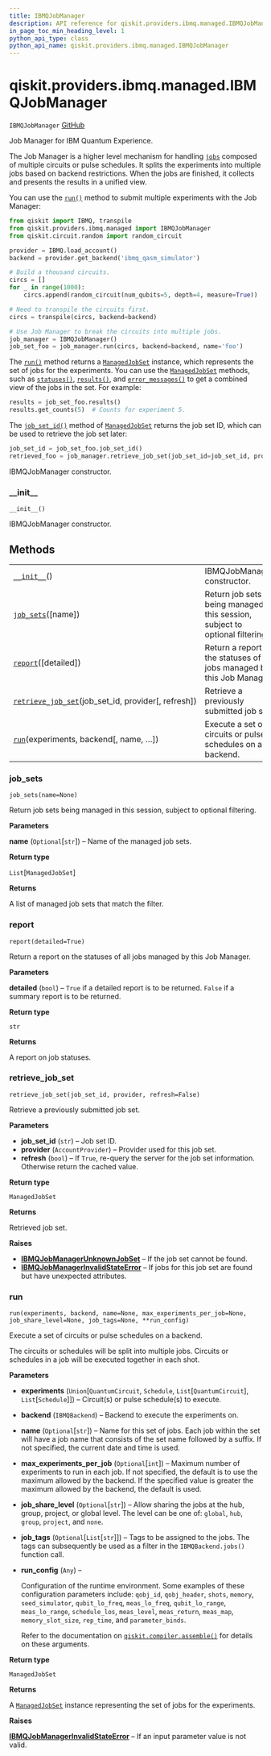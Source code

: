 ```yaml
---
title: IBMQJobManager
description: API reference for qiskit.providers.ibmq.managed.IBMQJobManager
in_page_toc_min_heading_level: 1
python_api_type: class
python_api_name: qiskit.providers.ibmq.managed.IBMQJobManager
---
```


# qiskit.providers.ibmq.managed.IBMQJobManager

<span id="qiskit.providers.ibmq.managed.IBMQJobManager" />

`IBMQJobManager` [GitHub](https://github.com/qiskit/qiskit-ibmq-provider/tree/stable/0.13/qiskit/providers/ibmq/managed/ibmqjobmanager.py "view source code")

Job Manager for IBM Quantum Experience.

The Job Manager is a higher level mechanism for handling [`jobs`](qiskit.providers.ibmq.job.IBMQJob "qiskit.providers.ibmq.job.IBMQJob") composed of multiple circuits or pulse schedules. It splits the experiments into multiple jobs based on backend restrictions. When the jobs are finished, it collects and presents the results in a unified view.

You can use the [`run()`](#qiskit.providers.ibmq.managed.IBMQJobManager.run "qiskit.providers.ibmq.managed.IBMQJobManager.run") method to submit multiple experiments with the Job Manager:

```python
from qiskit import IBMQ, transpile
from qiskit.providers.ibmq.managed import IBMQJobManager
from qiskit.circuit.random import random_circuit

provider = IBMQ.load_account()
backend = provider.get_backend('ibmq_qasm_simulator')

# Build a thousand circuits.
circs = []
for _ in range(1000):
    circs.append(random_circuit(num_qubits=5, depth=4, measure=True))

# Need to transpile the circuits first.
circs = transpile(circs, backend=backend)

# Use Job Manager to break the circuits into multiple jobs.
job_manager = IBMQJobManager()
job_set_foo = job_manager.run(circs, backend=backend, name='foo')
```

The [`run()`](#qiskit.providers.ibmq.managed.IBMQJobManager.run "qiskit.providers.ibmq.managed.IBMQJobManager.run") method returns a [`ManagedJobSet`](qiskit.providers.ibmq.managed.ManagedJobSet "qiskit.providers.ibmq.managed.ManagedJobSet") instance, which represents the set of jobs for the experiments. You can use the [`ManagedJobSet`](qiskit.providers.ibmq.managed.ManagedJobSet "qiskit.providers.ibmq.managed.ManagedJobSet") methods, such as [`statuses()`](qiskit.providers.ibmq.managed.ManagedJobSet#statuses "qiskit.providers.ibmq.managed.ManagedJobSet.statuses"), [`results()`](qiskit.providers.ibmq.managed.ManagedJobSet#results "qiskit.providers.ibmq.managed.ManagedJobSet.results"), and [`error_messages()`](qiskit.providers.ibmq.managed.ManagedJobSet#error_messages "qiskit.providers.ibmq.managed.ManagedJobSet.error_messages") to get a combined view of the jobs in the set. For example:

```python
results = job_set_foo.results()
results.get_counts(5)  # Counts for experiment 5.
```

The [`job_set_id()`](qiskit.providers.ibmq.managed.ManagedJobSet#job_set_id "qiskit.providers.ibmq.managed.ManagedJobSet.job_set_id") method of [`ManagedJobSet`](qiskit.providers.ibmq.managed.ManagedJobSet "qiskit.providers.ibmq.managed.ManagedJobSet") returns the job set ID, which can be used to retrieve the job set later:

```python
job_set_id = job_set_foo.job_set_id()
retrieved_foo = job_manager.retrieve_job_set(job_set_id=job_set_id, provider=provider)
```

IBMQJobManager constructor.

### \_\_init\_\_

<span id="qiskit.providers.ibmq.managed.IBMQJobManager.__init__" />

`__init__()`

IBMQJobManager constructor.

## Methods

|                                                                                                                                                                                          |                                                                               |
| ---------------------------------------------------------------------------------------------------------------------------------------------------------------------------------------- | ----------------------------------------------------------------------------- |
| [`__init__`](#qiskit.providers.ibmq.managed.IBMQJobManager.__init__ "qiskit.providers.ibmq.managed.IBMQJobManager.__init__")()                                                           | IBMQJobManager constructor.                                                   |
| [`job_sets`](#qiskit.providers.ibmq.managed.IBMQJobManager.job_sets "qiskit.providers.ibmq.managed.IBMQJobManager.job_sets")(\[name])                                                    | Return job sets being managed in this session, subject to optional filtering. |
| [`report`](#qiskit.providers.ibmq.managed.IBMQJobManager.report "qiskit.providers.ibmq.managed.IBMQJobManager.report")(\[detailed])                                                      | Return a report on the statuses of all jobs managed by this Job Manager.      |
| [`retrieve_job_set`](#qiskit.providers.ibmq.managed.IBMQJobManager.retrieve_job_set "qiskit.providers.ibmq.managed.IBMQJobManager.retrieve_job_set")(job\_set\_id, provider\[, refresh]) | Retrieve a previously submitted job set.                                      |
| [`run`](#qiskit.providers.ibmq.managed.IBMQJobManager.run "qiskit.providers.ibmq.managed.IBMQJobManager.run")(experiments, backend\[, name, …])                                          | Execute a set of circuits or pulse schedules on a backend.                    |

### job\_sets

<span id="qiskit.providers.ibmq.managed.IBMQJobManager.job_sets" />

`job_sets(name=None)`

Return job sets being managed in this session, subject to optional filtering.

**Parameters**

**name** (`Optional`\[`str`]) – Name of the managed job sets.

**Return type**

`List`\[`ManagedJobSet`]

**Returns**

A list of managed job sets that match the filter.

### report

<span id="qiskit.providers.ibmq.managed.IBMQJobManager.report" />

`report(detailed=True)`

Return a report on the statuses of all jobs managed by this Job Manager.

**Parameters**

**detailed** (`bool`) – `True` if a detailed report is to be returned. `False` if a summary report is to be returned.

**Return type**

`str`

**Returns**

A report on job statuses.

### retrieve\_job\_set

<span id="qiskit.providers.ibmq.managed.IBMQJobManager.retrieve_job_set" />

`retrieve_job_set(job_set_id, provider, refresh=False)`

Retrieve a previously submitted job set.

**Parameters**

*   **job\_set\_id** (`str`) – Job set ID.
*   **provider** (`AccountProvider`) – Provider used for this job set.
*   **refresh** (`bool`) – If `True`, re-query the server for the job set information. Otherwise return the cached value.

**Return type**

`ManagedJobSet`

**Returns**

Retrieved job set.

**Raises**

*   [**IBMQJobManagerUnknownJobSet**](qiskit.providers.ibmq.managed.IBMQJobManagerUnknownJobSet "qiskit.providers.ibmq.managed.IBMQJobManagerUnknownJobSet") – If the job set cannot be found.
*   [**IBMQJobManagerInvalidStateError**](qiskit.providers.ibmq.managed.IBMQJobManagerInvalidStateError "qiskit.providers.ibmq.managed.IBMQJobManagerInvalidStateError") – If jobs for this job set are found but have unexpected attributes.

### run

<span id="qiskit.providers.ibmq.managed.IBMQJobManager.run" />

`run(experiments, backend, name=None, max_experiments_per_job=None, job_share_level=None, job_tags=None, **run_config)`

Execute a set of circuits or pulse schedules on a backend.

The circuits or schedules will be split into multiple jobs. Circuits or schedules in a job will be executed together in each shot.

**Parameters**

*   **experiments** (`Union`\[`QuantumCircuit`, `Schedule`, `List`\[`QuantumCircuit`], `List`\[`Schedule`]]) – Circuit(s) or pulse schedule(s) to execute.

*   **backend** (`IBMQBackend`) – Backend to execute the experiments on.

*   **name** (`Optional`\[`str`]) – Name for this set of jobs. Each job within the set will have a job name that consists of the set name followed by a suffix. If not specified, the current date and time is used.

*   **max\_experiments\_per\_job** (`Optional`\[`int`]) – Maximum number of experiments to run in each job. If not specified, the default is to use the maximum allowed by the backend. If the specified value is greater the maximum allowed by the backend, the default is used.

*   **job\_share\_level** (`Optional`\[`str`]) – Allow sharing the jobs at the hub, group, project, or global level. The level can be one of: `global`, `hub`, `group`, `project`, and `none`.

*   **job\_tags** (`Optional`\[`List`\[`str`]]) – Tags to be assigned to the jobs. The tags can subsequently be used as a filter in the `IBMQBackend.jobs()` function call.

*   **run\_config** (`Any`) –

    Configuration of the runtime environment. Some examples of these configuration parameters include: `qobj_id`, `qobj_header`, `shots`, `memory`, `seed_simulator`, `qubit_lo_freq`, `meas_lo_freq`, `qubit_lo_range`, `meas_lo_range`, `schedule_los`, `meas_level`, `meas_return`, `meas_map`, `memory_slot_size`, `rep_time`, and `parameter_binds`.

    Refer to the documentation on [`qiskit.compiler.assemble()`](qiskit.compiler.assemble "qiskit.compiler.assemble") for details on these arguments.

**Return type**

`ManagedJobSet`

**Returns**

A [`ManagedJobSet`](qiskit.providers.ibmq.managed.ManagedJobSet "qiskit.providers.ibmq.managed.ManagedJobSet") instance representing the set of jobs for the experiments.

**Raises**

[**IBMQJobManagerInvalidStateError**](qiskit.providers.ibmq.managed.IBMQJobManagerInvalidStateError "qiskit.providers.ibmq.managed.IBMQJobManagerInvalidStateError") – If an input parameter value is not valid.

